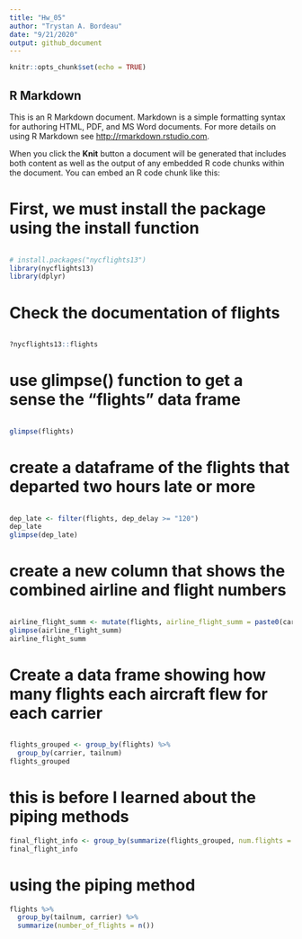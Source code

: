 ```yaml
---
title: "Hw_05"
author: "Trystan A. Bordeau"
date: "9/21/2020"
output: github_document
---
```


```r
knitr::opts_chunk$set(echo = TRUE)
```

## R Markdown

This is an R Markdown document. Markdown is a simple formatting syntax for authoring HTML, PDF, and MS Word documents. For more details on using R Markdown see <http://rmarkdown.rstudio.com>.

When you click the **Knit** button a document will be generated that includes both content as well as the output of any embedded R code chunks within the document. You can embed an R code chunk like this:

######
# First, we must install the package using the install function 
######
```r
# install.packages("nycflights13")
library(nycflights13)
library(dplyr)
```
######
# Check the documentation of flights 
######

```r
?nycflights13::flights
```


######
# use glimpse() function to get a sense the "flights" data frame
######

```r
glimpse(flights)
```


######
# create a dataframe of the flights that departed two hours late or more
######

```r
dep_late <- filter(flights, dep_delay >= "120")
dep_late
glimpse(dep_late)
```

######
# create a new column that shows the combined airline and flight numbers 
######

```r
airline_flight_summ <- mutate(flights, airline_flight_summ = paste0(carrier,flight))
glimpse(airline_flight_summ)
airline_flight_summ
```

######
# Create a data frame showing how many flights each aircraft flew for each carrier 
######

```r
flights_grouped <- group_by(flights) %>%
  group_by(carrier, tailnum)
flights_grouped
```

# this is before I learned about the piping methods
```r
final_flight_info <- group_by(summarize(flights_grouped, num.flights = n()))
final_flight_info
```

# using the piping method
```r
flights %>%
  group_by(tailnum, carrier) %>%
  summarize(number_of_flights = n())
```

